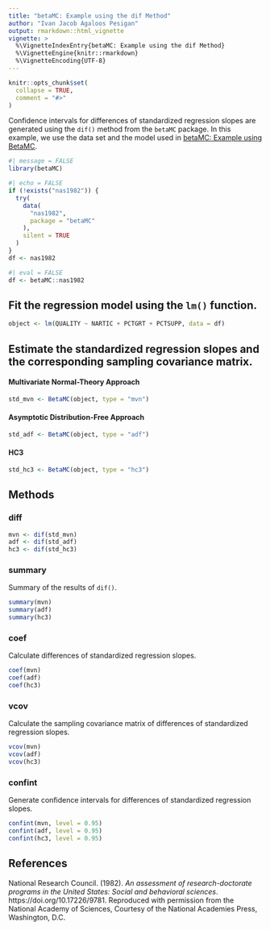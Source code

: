```yaml
---
title: "betaMC: Example using the dif Method"
author: "Ivan Jacob Agaloos Pesigan"
output: rmarkdown::html_vignette
vignette: >
  %\VignetteIndexEntry{betaMC: Example using the dif Method}
  %\VignetteEngine{knitr::rmarkdown}
  %\VignetteEncoding{UTF-8}
---
```


```r
knitr::opts_chunk$set(
  collapse = TRUE,
  comment = "#>"
)
```

Confidence intervals for
differences of standardized regression slopes
are generated using
the `dif()` method from the `betaMC` package.
In this example,
we use the data set and the model used in
[betaMC: Example using BetaMC](example-beta-mc.html).

```r
#| message = FALSE
library(betaMC)
```

```r
#| echo = FALSE
if (!exists("nas1982")) {
  try(
    data(
      "nas1982",
      package = "betaMC"
    ),
    silent = TRUE
  )
}
df <- nas1982
```

```r
#| eval = FALSE
df <- betaMC::nas1982
```

## Fit the regression model using the `lm()` function.

```r
object <- lm(QUALITY ~ NARTIC + PCTGRT + PCTSUPP, data = df)
```

## Estimate the standardized regression slopes and the corresponding sampling covariance matrix.

#### Multivariate Normal-Theory Approach

```r
std_mvn <- BetaMC(object, type = "mvn")
```

#### Asymptotic Distribution-Free Approach

```r
std_adf <- BetaMC(object, type = "adf")
```

#### HC3

```r
std_hc3 <- BetaMC(object, type = "hc3")
```

## Methods

### diff

```r
mvn <- dif(std_mvn)
adf <- dif(std_adf)
hc3 <- dif(std_hc3)
```

### summary

Summary of the results of `dif()`.

```r
summary(mvn)
summary(adf)
summary(hc3)
```

### coef

Calculate differences of standardized regression slopes.

```r
coef(mvn)
coef(adf)
coef(hc3)
```

### vcov

Calculate the sampling covariance matrix of differences of standardized regression slopes.

```r
vcov(mvn)
vcov(adf)
vcov(hc3)
```

### confint

Generate confidence intervals for differences of standardized regression slopes.

```r
confint(mvn, level = 0.95)
confint(adf, level = 0.95)
confint(hc3, level = 0.95)
```

## References

National Research Council. (1982).
*An assessment of research-doctorate programs in the United States: Social and behavioral sciences*.
https://doi.org/10.17226/9781.
Reproduced with permission from the National Academy of Sciences,
Courtesy of the National Academies Press, Washington, D.C.
